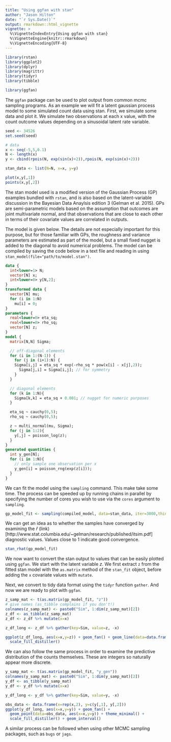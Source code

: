 ---
title: "Using ggfan with stan"
author: "Jason Hilton"
date: "`r Sys.Date()`"
output: rmarkdown::html_vignette
vignette: >
  %\VignetteIndexEntry{Using ggfan with stan}
  %\VignetteEngine{knitr::rmarkdown}
  %\VignetteEncoding{UTF-8}
---


```{r setup}
library(rstan)
library(ggplot2)
library(dplyr)
library(magrittr)
library(tidyr)
library(tibble)

library(ggfan)

```

The `ggfan` package can be used to plot output from common mcmc sampling programs.
As an example we will fit a latent gaussian process model to some simulated count data using stan. First, we simulate some data and plot it. We simulate two observations at each x value, with the count outcome values depending on a sinusoidal latent rate variable.

```{r stan_example}
seed <- 34526
set.seed(seed)

# data 
x <- seq(-5,5,0.1)
N <- length(x)
y <- cbind(rpois(N, exp(sin(x)+2)),rpois(N, exp(sin(x)+2)))

stan_data <- list(N=N, x=x, y=y)

plot(x,y[,1])
points(x,y[,2])
```

The stan model used is a modified version of the Gaussian Process (GP) examples bundled with `rstan`, and is also based on the latent-variable discussion in the Bayesian Data Anaylsis edition 3 (Gelman et al. 2015). GPs are semi-parametric models based on the assumption that outcomes are joint multivariate normal, and that observations that are close to each other in terms of their covariate values are correlated in outputs. 

The model is given below. The details are not especially important for this purpose, but for those familiar with GPs, the roughness and variance parameters are estimated as part of the model, but a small fixed nugget is added to the diagonal to avoid numerical problems.
The model can be compiled by saving the code below in a text file and reading in using `stan_model(file="path/to/model.stan")`.

```{stan model, output.var="compiled_model",message=F, results="hide",eval=FALSE}
data {
  int<lower=1> N;
  vector[N] x;
  int<lower=0> y[N,2];
}
transformed data {
  vector[N] mu;
  for (i in 1:N)
    mu[i] = 0;
}
parameters {
  real<lower=0> eta_sq;
  real<lower=0> rho_sq;
  vector[N] z;
}
model {
  matrix[N,N] Sigma;

  // off-diagonal elements
  for (i in 1:(N-1)) {
    for (j in (i+1):N) {
    Sigma[i,j] = eta_sq * exp(-rho_sq * pow(x[i] - x[j],2));
      Sigma[j,i] = Sigma[i,j]; // for symmetry
    }
  }

  // diagonal elements
  for (k in 1:N){
    Sigma[k,k] = eta_sq + 0.001; // nugget for numeric purposes
  }

  eta_sq ~ cauchy(0,5);
  rho_sq ~ cauchy(0,5);

  z ~ multi_normal(mu, Sigma);
  for (j in 1:2){
    y[,j] ~ poisson_log(z);
  }
}
generated quantities {
  int y_gen[N];
  for (i in 1:N){
    // only sample one observation per x
    y_gen[i] = poisson_rng(exp(z[i]));
  }
}

```

We can fit the model using the `sampling` command. This make take some time. The process can be speeded up by running chains in parallel by specifying the number of cores you wish to use via the `cores` argument to `sampling`.

```{r fit_model, results=FALSE, echo=TRUE, eval=FALSE}
gp_model_fit <- sampling(compiled_model, data=stan_data, iter=3000,thin=6)
```

We can get an idea as to whether the samples have converged by examining the $\hat{r}$ (link)[http://www.stat.columbia.edu/~gelman/research/published/itsim.pdf] diagnostic values.
Values close to 1 indicate good convergence.

```{r rhat}
stan_rhat(gp_model_fit)
```


We now want to convert the stan output to values that can be easily plotted using `ggfan`. We start with the latent variable $z$. We first extract `z` from the fitted stan model with the `as.matrix` method of the `stan_fit` object, before adding the `x` covariate values with `mutate`.

Next, we convert to tidy data format using the `tidyr` function `gather`. And now we are ready to plot with `ggfan`.


```{r convert_to_list}

z_samp_mat <- t(as.matrix(gp_model_fit, "z"))
# give names (as_tibble complains if you don't!)
colnames(z_samp_mat) <- paste0("Sim", 1:dim(z_samp_mat)[2])
z_df <- as_tibble(z_samp_mat)
z_df <- z_df %>% mutate(x=x)

z_df_long <- z_df %>% gather(key=Sim, value=z, -x)

ggplot(z_df_long, aes(x=x,y=z)) + geom_fan() + geom_line(data=data.frame(x=x,y=sin(x)+2), aes(x=x,y=y),colour="red") + theme_minimal() + 
  scale_fill_distiller()
```


We can also follow the same process in order to examine the predictive distribution of the counts themselves. These are integers so naturally appear more discrete.

```{r observations}

y_samp_mat <- t(as.matrix(gp_model_fit, "y_gen"))
colnames(y_samp_mat) <- paste0("Sim", 1:dim(y_samp_mat)[2])
y_df <- as_tibble(y_samp_mat)
y_df <- y_df %>% mutate(x=x)

y_df_long <- y_df %>% gather(key=Sim, value=y, -x)

obs_data <- data.frame(x=rep(x,2), y=c(y[,1], y[,2]))
ggplot(y_df_long, aes(x=x,y=y)) + geom_fan() + 
  geom_point(data=obs_data, aes(x=x,y=y)) + theme_minimal() + 
  scale_fill_distiller() + geom_interval()

```

A similar process can be followed when using other MCMC sampling packages, such as `bugs` or `jags`.

